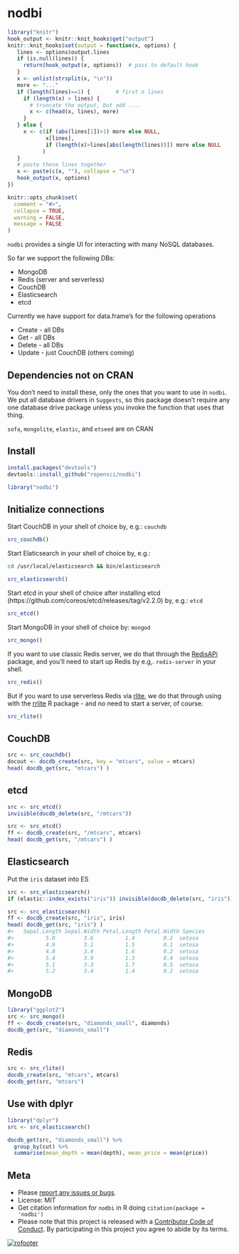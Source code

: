 nodbi
=====

```r
library("knitr")
hook_output <- knitr::knit_hooks$get("output")
knitr::knit_hooks$set(output = function(x, options) {
   lines <- options$output.lines
   if (is.null(lines)) {
     return(hook_output(x, options))  # pass to default hook
   }
   x <- unlist(strsplit(x, "\n"))
   more <- "..."
   if (length(lines)==1) {        # first n lines
     if (length(x) > lines) {
       # truncate the output, but add ....
       x <- c(head(x, lines), more)
     }
   } else {
     x <- c(if (abs(lines[1])>1) more else NULL,
            x[lines],
            if (length(x)>lines[abs(length(lines))]) more else NULL
           )
   }
   # paste these lines together
   x <- paste(c(x, ""), collapse = "\n")
   hook_output(x, options)
})

knitr::opts_chunk$set(
  comment = "#>",
  collapse = TRUE,
  warning = FALSE,
  message = FALSE
)
```


`nodbi` provides a single UI for interacting with many NoSQL databases. 

So far we support the following DBs:

* MongoDB
* Redis (server and serverless)
* CouchDB
* Elasticsearch
* etcd

Currently we have support for data.frame's for the following operations

* Create - all DBs
* Get - all DBs
* Delete - all DBs
* Update - just CouchDB (others coming)

## Dependencies not on CRAN

You don't need to install these, only the ones that you want to use in `nodbi`.
We put all database drivers in `Suggests`, so this package doesn't require
any one database drive package unless you invoke the function that uses that 
thing. 

`sofa`, `mongolite`, `elastic`, and `etseed` are on CRAN

## Install

```r
install.packages("devtools")
devtools::install_github("ropensci/nodbi")
```

```r
library("nodbi")
```

## Initialize connections

Start CouchDB in your shell of choice by, e.g.: `couchdb`

```r
src_couchdb()
```

Start Elaticsearch in your shell of choice by, e.g.:

```sh
cd /usr/local/elasticsearch && bin/elasticsearch
```

```r
src_elasticsearch()
```

Start etcd in your shell of choice after installing etcd (https://github.com/coreos/etcd/releases/tag/v2.2.0) by, e.g.: `etcd`

```r
src_etcd()
```

Start MongoDB in your shell of choice by: `mongod`

```r
src_mongo()
```

If you want to use classic Redis server, we do that through the [RedisAPi][redisapi] 
package, and you'll need to start up Redis by e.g,. `redis-server` in your shell. 

```r
src_redis()
```

But if you want to use serverless Redis via [rlite][rlite], we do that through using 
with the [rrlite][rrlite] R package - and no need to start a server, of course.

```r
src_rlite()
```

## CouchDB

```r
src <- src_couchdb()
docout <- docdb_create(src, key = "mtcars", value = mtcars)
head( docdb_get(src, "mtcars") )
```

## etcd

```r
src <- src_etcd()
invisible(docdb_delete(src, "/mtcars"))
```

```r
src <- src_etcd()
ff <- docdb_create(src, "/mtcars", mtcars)
head( docdb_get(src, "/mtcars") )
```

## Elasticsearch

Put the `iris` dataset into ES

```r
src <- src_elasticsearch()
if (elastic::index_exists("iris")) invisible(docdb_delete(src, "iris"))
```

```r
src <- src_elasticsearch()
ff <- docdb_create(src, "iris", iris)
head( docdb_get(src, "iris") )
#>   Sepal.Length Sepal.Width Petal.Length Petal.Width Species
#>          5.0         3.6          1.4         0.2  setosa
#>          4.9         3.1          1.5         0.1  setosa
#>          4.8         3.4          1.6         0.2  setosa
#>          5.4         3.9          1.3         0.4  setosa
#>          5.1         3.3          1.7         0.5  setosa
#>          5.2         3.4          1.4         0.2  setosa
```

## MongoDB

```r
library("ggplot2")
src <- src_mongo()
ff <- docdb_create(src, "diamonds_small", diamonds)
docdb_get(src, "diamonds_small")
```

## Redis

```r
src <- src_rlite()
docdb_create(src, "mtcars", mtcars)
docdb_get(src, "mtcars")
```

## Use with dplyr

```r
library("dplyr")
src <- src_elasticsearch()
```

```r
docdb_get(src, "diamonds_small") %>%
  group_by(cut) %>%
  summarise(mean_depth = mean(depth), mean_price = mean(price))
```

## Meta

* Please [report any issues or bugs](https://github.com/ropensci/nodbi/issues).
* License: MIT
* Get citation information for `nodbi` in R doing `citation(package = 'nodbi')`
* Please note that this project is released with a [Contributor Code of Conduct](CONDUCT.md). By participating in this project you agree to abide by its terms.

[![rofooter](https://ropensci.org/public_images/github_footer.png)](https://ropensci.org)

[rlite]: https://github.com/seppo0010/rlite
[redisapi]: https://github.com/ropensci/RedisAPI
[rrlite]: https://github.com/ropensci/rrlite
